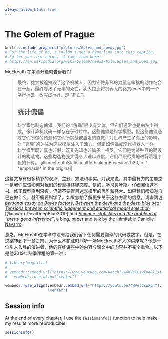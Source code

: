 ```yaml
---
always_allow_html: true
---
```


# The Golem of Prague

```r
knitr::include_graphics("pictures/Golem_and_Loew.jpg") 
# For the life of me, I couldn't get a hyperlink into this caption.
# So for you real nerds, it came from here:
# https://en.wikipedia.org/wiki/Golem#/media/File:Golem_and_Loew.jpg
```

McElreath 在本章开篇时告诉我们

>最终，犹大被迫摧毁了这个机械人，因为它将非凡的力量与笨拙的动作结合在一起，最终导致了无辜的死亡。犹大拉比将机器人的铭文*emet*中的一个字母擦去，改写成*met*，即 "死亡"。
>
> ## 统计傀儡
>
> 科学家也制造傀儡。我们的 "傀儡 "很少有实体，但它们通常也是由粘土制成，像计算机代码一样存在于硅片中。这些傀儡是科学模型。但这些傀儡通过它们所做的预测和它们所挑战或启发的直觉，对世界产生了真正的影响。对 "真理 "的关注为这些模型注入了活力，但正如傀儡或现代机器人一样，科学模型既非真也非假，既非先知也非骗子。相反，它们是为某种目的而设计的构造物。这些构造物强大得令人难以置信，它们尽职尽责地进行着程序化的计算。 [@mcelreathStatisticalRethinkingBayesian2020, p. 1, *emphasis* in the original]

这篇文章有很多精彩的观点、主题、方法和事实。对我来说，其中最有力的主题之一是我们应该如何对我们的模型持怀疑态度。是的，学习贝叶斯。仔细阅读这本书。修正模型直到深夜。但请不要盲目迷恋模型的优雅和强大。如果我们都知道自己在做什么，就不需要科学了。如果您想了解更多关于这些方面的信息，请查阅 [*A personal essay on Bayes factors*](https://psyarxiv.com/nujy6), [*Between the devil and the deep blue sea: Tensions between scientific judgement and statistical model selection*](https://doi.org/10.1007/s42113-018-0019-z) [@navarroDevilDeepBlue2019] and [*Science, statistics and the problem of "pretty good inference"*](https://youtu.be/tNkmsAOn7aU), a blog, paper and talk by the inimitable [Danielle Navarro](https://djnavarro.net/).

总之，McElreath在本章中没有给我们留下任何需要翻译的代码或数字。但是，在您跳转到下一章之前，为什么不花点时间听一听McElreath本人的讲座呢？他是一位引人入胜的演讲者，他的在线讲座中的内容与课文中的内容并不完全重合。以下是他2019年冬季课程的第一讲：

```r
# library(magrittr)
# 
# vembedr::embed_url("https://www.youtube.com/watch?v=4WVelCswXo4&list=PLDcUM9US4XdNM4Edgs7weiyIguLSToZRI") %>%
#   vembedr::use_align("center")

vembedr::use_align(vembedr::embed_url("https://youtu.be/4WVelCswXo4"), 
                   "center")
```

## Session info {-}

At the end of every chapter, I use the `sessionInfo()` function to help make my results more reproducible.

```r
sessionInfo()
```


